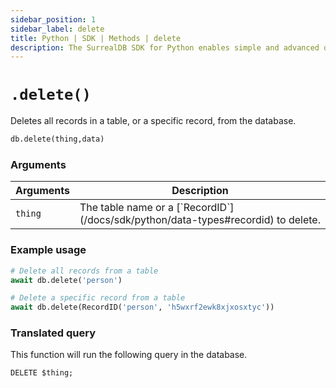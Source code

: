 ---
sidebar_position: 1
sidebar_label: delete 
title: Python | SDK | Methods | delete
description: The SurrealDB SDK for Python enables simple and advanced querying of a remote or embedded database.
---


# `.delete()`

Deletes all records in a table, or a specific record, from the database.

```python title="Method Syntax"
db.delete(thing,data)
```

### Arguments
<table>
    <thead>
        <tr>
            <th colspan="2" scope="col">Arguments</th>
            <th colspan="2" scope="col">Description</th>
        </tr>
    </thead>
    <tbody>
        <tr>
            <td colspan="2" scope="row" data-label="Arguments">
                <code>thing</code>
                <Label label="required" />
            </td>
            <td colspan="2" scope="row" data-label="Description">
                The table name or a [`RecordID`](/docs/sdk/python/data-types#recordid) to delete.
            </td>
        </tr>
    </tbody>
</table>

### Example usage
```python
# Delete all records from a table
await db.delete('person')

# Delete a specific record from a table
await db.delete(RecordID('person', 'h5wxrf2ewk8xjxosxtyc'))
```

### Translated query
This function will run the following query in the database.

```surql
DELETE $thing;
```